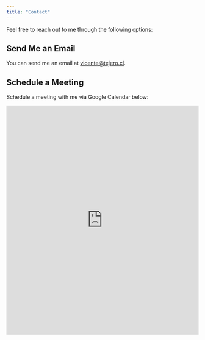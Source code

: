 ```yaml
---
title: "Contact"
---
```


Feel free to reach out to me through the following options:

## Send Me an Email

You can send me an email at [vicente\@tejero.cl](mailto:vicente@tejero.cl).

## Schedule a Meeting

Schedule a meeting with me via Google Calendar below:

```{=html}
<!-- Google Calendar Appointment Scheduling begin -->
<iframe src="https://calendar.google.com/calendar/appointments/schedules/AcZssZ1MoM7-GHLNssGJjC1MQJ4T3TAhG_PxZrofD0zDbrCBe0dkN0NeGWeIhw4LvXbveSmCdj-BWpzr?gv=true" style="border: 0" width="100%" height="600" frameborder="0"></iframe>
<!-- end Google Calendar Appointment Scheduling -->
```
